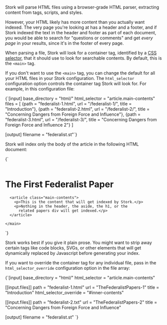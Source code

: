 
<div>
  
Stork will parse HTML files using a browser-grade HTML parser, extracting content from tags, scripts, and styles.

However, your HTML likely has more content than you actually want indexed. The very page you're looking at has a header and a footer, and if Stork indexed the text in the header and footer as part of each document, you would be able to search for "questions or comments" and get *every page* in your results, since it's in the footer of every page.

When parsing a file, Stork will look for a container tag, identified by a [CSS selector](https://developer.mozilla.org/en-US/docs/Learn/CSS/Building_blocks/Selectors), that it should use to look for searchable contents. By default, this is the `<main>` tag.

If you don't want to use the `<main>` tag, you can change the default for all your HTML files in your Stork configuration. The `html_selector` configuration option controls the container tag Stork will look for. For example, in this configuration file:

</div>

<Codeblock filename="papers.toml">
    {`[input]
base_directory = "html/"
html_selector = "article.main-contents"
files = [
    {path = "federalist-1.html", url = "/federalist-1/", title = "Introduction"},
    {path = "federalist-2.html", url = "/federalist-2/", title = "Concerning Dangers from Foreign Force and Influence"},
    {path = "federalist-3.html", url = "/federalist-3/", title = "Concerning Dangers from Foreign Force and Influence 2"}
]
 
[output]
filename = "federalist.st"`}
</Codeblock>

Stork will index only the body of the article in the following HTML document:

<Codeblock filename="federalist-1.html" lang="html">
  {`<!doctype html>
<html>
  <body>
    <header> <!-- header contents --> </header>
    <aside> <!-- header contents --> </aside>
    <main>
      <h1>The First Federalist Paper</h1>
      <div class="related-papers"> <!-- Links to other papers --> </div>
      
      <article class="main-contents">
        <p>This is the content that will get indexed by Stork.</p>
        <p>Nothing in the header, the aside, the h1, or the 
          related papers div will get indexed.</p>
      </article>
      
    </main>
  </body>
</html>`}
</Codeblock>

Stork works best if you give it plain prose. You might want to strip away certain tags like code blocks, SVGs, or other elements that will get dynamically replaced by Javascript before generating your index.

If you want to override the container tag for any individual file, pass in the `html_selector_override` configuration option in the file array:

<Codeblock filename="override.toml">
    {`[input]
base_directory = "html/"
html_selector = "article.main-contents"
 
[[input.files]] 
path = "federalist-1.html"
url = "TheFederalistPapers-1"
title = "Introduction"
html_selector_override = "#inner-contents"
 
[[input.files]]
path = "federalist-2.txt"
url = "TheFederalistPapers-2"
title = "Concerning Dangers from Foreign Force and Influence"
 
[output]
filename = "federalist.st"
`}
  </Codeblock>